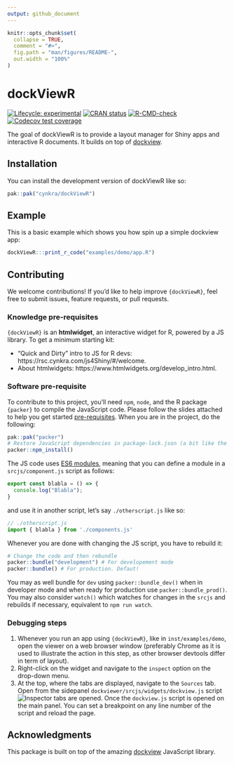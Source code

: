 ```yaml
---
output: github_document
---
```


<!-- README.md is generated from README.Rmd. Please edit that file -->

```r
knitr::opts_chunk$set(
  collapse = TRUE,
  comment = "#>",
  fig.path = "man/figures/README-",
  out.width = "100%"
)
```

# dockViewR

<!-- badges: start -->
[![Lifecycle: experimental](https://img.shields.io/badge/lifecycle-experimental-orange.svg)](https://lifecycle.r-lib.org/articles/stages.html#experimental)
[![CRAN status](https://www.r-pkg.org/badges/version/dockViewR)](https://CRAN.R-project.org/package=dockViewR)
[![R-CMD-check](https://github.com/cynkra/dockViewR/actions/workflows/R-CMD-check.yaml/badge.svg)](https://github.com/cynkra/dockViewR/actions/workflows/R-CMD-check.yaml)
[![Codecov test coverage](https://codecov.io/gh/cynkra/dockViewR/graph/badge.svg)](https://app.codecov.io/gh/cynkra/dockViewR)
<!-- badges: end -->

The goal of dockViewR is to provide a layout manager for Shiny apps and interactive R documents. It builds on top of [dockview](https://dockview.dev/).

## Installation

You can install the development version of dockViewR like so:

``` r
pak::pak("cynkra/dockViewR")
```

## Example

This is a basic example which shows you how spin up a simple dockview app:

```r
dockViewR:::print_r_code("examples/demo/app.R")
```

## Contributing

We welcome contributions! If you’d like to help improve `{dockViewR}`, feel free to submit issues, feature requests, or pull requests.

### Knowledge pre-requisites

`{dockViewR}` is an __htmlwidget__, an interactive widget for R, powered by a JS library. To get a minimum starting kit:

- "Quick and Dirty" intro to JS for R devs: https://rsc.cynkra.com/js4Shiny/#/welcome.
- About htmlwidgets: https://www.htmlwidgets.org/develop_intro.html.

### Software pre-requisite

To contribute to this project, you'll need `npm`, `node`, and the R package `{packer}` to compile the JavaScript code. Please follow the slides attached to help you get started [pre-requisites](https://rsc.cynkra.com/js4Shiny/#/software-pre-requisites). When you are in the project, do the following:

```r
pak::pak("packer")
# Restore JavaScript dependencies in package-lock.json (a bit like the renv.lock)
packer::npm_install()
```

The JS code uses [ES6 modules](https://rsc.cynkra.com/js4Shiny/#/modularisation-code-management), meaning that you can define a module in a `srcjs/component.js` script as follows:

```js
export const blabla = () => {
  console.log("Blabla");
}
```

and use it in another script, let's say `./otherscript.js` like so:

```js
// ./otherscript.js
import { blabla } from './components.js'
```

Whenever you are done with changing the JS script, you have to rebuild it:

```r
# Change the code and then rebundle
packer::bundle("development") # For developement mode
packer::bundle() # For production. Defaut!
```

You may as well bundle for `dev` using `packer::bundle_dev()` when in developer mode and when ready for production use `packer::bundle_prod()`. You may also consider `watch()` which watches for changes in the `srcjs` and rebuilds if necessary, equivalent to `⁠npm run watch⁠`.

### Debugging steps

1. Whenever you run an app using `{dockViewR}`, like in `inst/examples/demo`, open the viewer on a
web browser window (preferably Chrome as it is used to illustrate the action in this step, as other browser devtools differ in term of layout).
2. Right-click on the widget and navigate to the `inspect` option on the drop-down menu.
3. At the top, where the tabs are displayed, navigate to the `Sources` tab. Open from the sidepanel `dockviewer/srcjs/widgets/dockview.js` script
![Inspector tabs are opened](inst/images/debug.png). Once the `dockview.js` script is opened on the main panel. You can set a breakpoint on any line number of the script and reload the page.

## Acknowledgments

This package is built on top of the amazing [dockview](https://dockview.dev/) JavaScript library.

